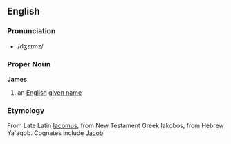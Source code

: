 ==English==
===Pronunciation===
*/dʒɛɪmz/
===Proper Noun===
'''James'''

#an [[English]] [[given name]]
===Etymology===
From Late Latin [[Iacomus]], from New Testament Greek Iakobos, from Hebrew Ya'aqob. Cognates include [[Jacob]].
